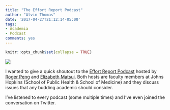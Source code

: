 ```yaml
---
title: "The Effort Report Podcast"
author: "Alvin Thomas"
date: '2017-04-27T21:12:14-05:00'
tags:
- Academia
- Podcast
comments: yes
---
```


```r
knitr::opts_chunk$set(collapse = TRUE)
```

![](https://raw.githubusercontent.com/alvinthomas/alvinthomas.github.io/master/images/20170427_effort_report.jpg)

I wanted to give a quick shoutout to the [Effort Report Podcast](https://twitter.com/theeffortreport) hosted by [Roger Peng](https://twitter.com/rdpeng) and [Elizabeth Matsui](https://twitter.com/elizabethmatsui). Both hosts are faculty members at Johns Hopkins (School of Public Health & School of Medicine) and they discuss issues that any budding academic should consider. 

I've listened to every podcast (some multiple times) and I've even joined the conversation on Twitter. 